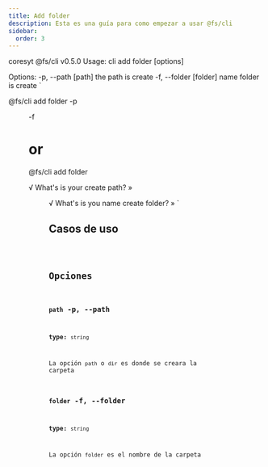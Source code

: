 ```yaml
---
title: Add folder
description: Esta es una guía para como empezar a usar @fs/cli
sidebar:
  order: 3
---
```


coresyt @fs/cli v0.5.0
Usage: cli add folder [options]

Options:
  -p, --path [path]  the path is create
  -f, --folder [folder]  name folder is create
`

@fs/cli add folder -p <dir> -f <folder>

# or

@fs/cli add folder

√ What's is your create path? » <dir>
√ What's is you name create folder? » <folder>
`

## Casos de uso
<Code code={ShowCases} lang="bash" title="Terminal" ins={SCSuccess} />

## Opciones

### `path` -p, --path
**type:** `string`

La opción `path` o `dir` es donde se creara la carpeta

### `folder` -f, --folder
**type:** `string`

La opción `folder` es el nombre de la carpeta 
